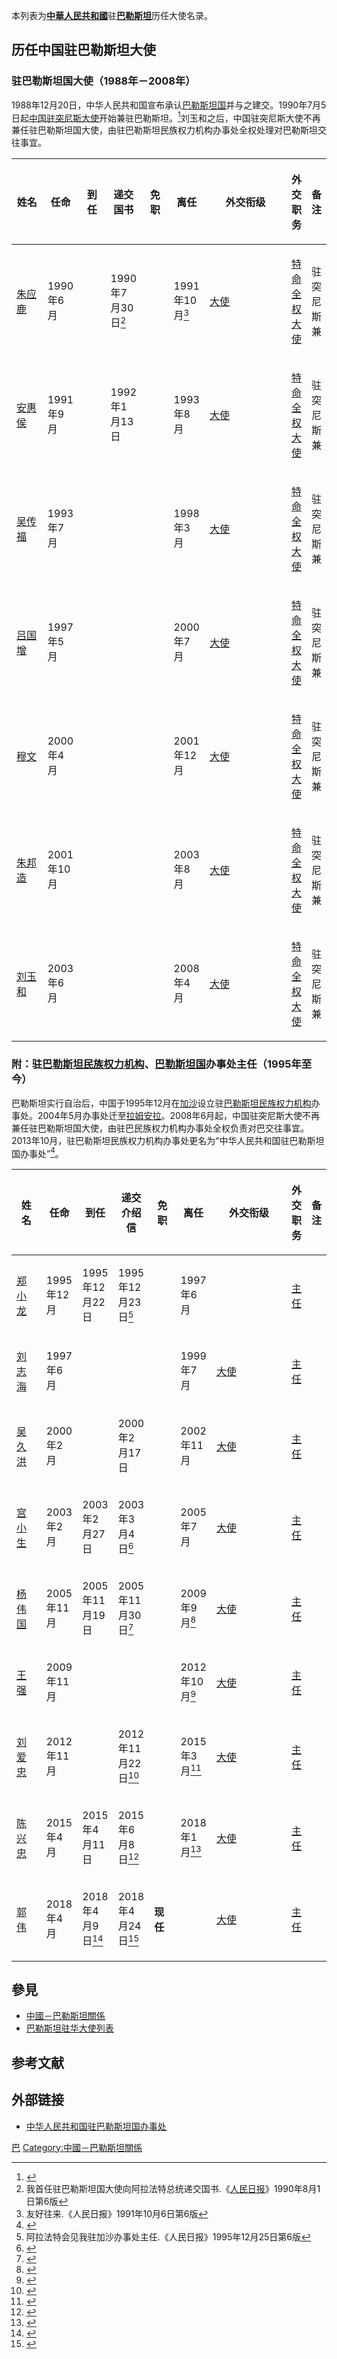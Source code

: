 本列表为'''[[中華人民共和國|中華人民共和國]]'''驻'''[[巴勒斯坦|巴勒斯坦]]'''历任大使名录。

== 历任中国驻巴勒斯坦大使 ==
=== {{PRC}}驻巴勒斯坦国大使（1988年－2008年） ===
1988年12月20日，中华人民共和国宣布承认[[巴勒斯坦国|巴勒斯坦国]]并与之建交。1990年7月5日起[[中国驻突尼斯大使列表|中国驻突尼斯大使]]开始兼驻巴勒斯坦。<ref name="mfa">{{cite web|url=http://www.mfa.gov.cn/chn/pds/ziliao/wjrw/2167/2169/t9174.htm|title=驻巴勒斯坦国历任大使|publisher=中华人民共和国外交部}}</ref>刘玉和之后，中国驻突尼斯大使不再兼任驻巴勒斯坦国大使，由驻巴勒斯坦民族权力机构办事处全权处理对巴勒斯坦交往事宜。
{| class="wikitable"
|-
! width=12% |姓名
! width=10% |任命
! width=10% |到任
! width=10% |递交国书
! width=10% |免职
! width=10% |离任
! width=8% |外交衔级
! width=10% |外交职务
! width=13% colspan="2" |备注
|-
| [[朱应鹿|朱应鹿]]
| 1990年6月
|
| 1990年7月30日<ref>我首任驻巴勒斯坦国大使向阿拉法特总统递交国书.《[[人民日报|人民日报]]》1990年8月1日第6版</ref>
|
| 1991年10月<ref>友好往来.《人民日报》1991年10月6日第6版</ref>
| [[大使|大使]]
| [[特命全权大使|特命全权大使]]
| 驻突尼斯兼
|-
| [[安惠侯|安惠侯]]
| 1991年9月
|
| 1992年1月13日
|
| 1993年8月
| [[大使|大使]]
| [[特命全权大使|特命全权大使]]
| 驻突尼斯兼
|-
| [[吴传福|吴传福]]
| 1993年7月
|
|
|
| 1998年3月
| [[大使|大使]]
| [[特命全权大使|特命全权大使]]
| 驻突尼斯兼
|-
| [[吕国增|吕国增]]
| 1997年5月
|
|
|
| 2000年7月
| [[大使|大使]]
| [[特命全权大使|特命全权大使]]
| 驻突尼斯兼
|-
| [[穆文|穆文]]
| 2000年4月
|
|
|
| 2001年12月
| [[大使|大使]]
| [[特命全权大使|特命全权大使]]
| 驻突尼斯兼
|-
| [[朱邦造|朱邦造]]
| 2001年10月
|
|
|
| 2003年8月
| [[大使|大使]]
| [[特命全权大使|特命全权大使]]
| 驻突尼斯兼
|-
| [[刘玉和|刘玉和]]
| 2003年6月
|
|
|
| 2008年4月
| [[大使|大使]]
| [[特命全权大使|特命全权大使]]
| 驻突尼斯兼
|}

=== 附：{{PRC}}驻[[巴勒斯坦民族权力机构|巴勒斯坦民族权力机构]]、[[巴勒斯坦国|巴勒斯坦国]]办事处主任（1995年至今） ===
巴勒斯坦实行自治后，中国于1995年12月在[[加沙|加沙]]设立驻[[巴勒斯坦民族权力机构|巴勒斯坦民族权力机构]]办事处。2004年5月办事处迁至[[拉姆安拉|拉姆安拉]]。2008年6月起，中国驻突尼斯大使不再兼任驻巴勒斯坦国大使，由驻巴民族权力机构办事处全权负责对巴交往事宜。2013年10月，驻巴勒斯坦民族权力机构办事处更名为“中华人民共和国驻巴勒斯坦国办事处”<ref>{{Cite web |url=http://www.pschinaoffice.org/chn/zbgx/ |title=中国同巴勒斯坦的关系 |accessdate=2018-09-08 |archive-date=2018-09-09 |archive-url=https://web.archive.org/web/20180909035424/http://www.pschinaoffice.org/chn/zbgx/ |dead-url=no }}</ref>。
{| class="wikitable"
|-
! width=12% |姓名
! width=10% |任命
! width=10% |到任
! width=10% |递交介绍信
! width=10% |免职
! width=10% |离任
! width=8% |外交衔级
! width=10% |外交职务
! width=13% colspan="2" |备注
|-
| [[郑小龙|郑小龙]]
| 1995年12月
| 1995年12月22日
| 1995年12月23日<ref>阿拉法特会见我驻加沙办事处主任.《人民日报》1995年12月25日第6版</ref>
|
| 1997年6月
|
| [[主任|主任]]
|
|-
| [[刘志海|刘志海]]
| 1997年6月
|
|
|
| 1999年7月
| [[大使|大使]]
| [[主任|主任]]
|
|-
| [[吴久洪|吴久洪]]
| 2000年2月
|
| 2000年2月17日
|
| 2002年11月
| [[大使|大使]]
| [[主任|主任]]
|
|-
| [[宫小生|宫小生]]
| 2003年2月
| 2003年2月27日
| 2003年3月4日<ref>{{Cite web |url=http://news.sina.com.cn/w/2003-03-05/023464404s.shtml |title=中国新任驻巴办事处主任向阿拉法特递交介绍信 |access-date=2018-12-18 |archive-date=2018-12-19 |archive-url=https://web.archive.org/web/20181219090831/http://news.sina.com.cn/w/2003-03-05/023464404s.shtml }}</ref>
|
| 2005年7月
| [[大使|大使]]
| [[主任|主任]]
|
|-
| [[杨伟国|杨伟国]]
| 2005年11月
| 2005年11月19日
| 2005年11月30日<ref>{{Cite web |url=https://www.mfa.gov.cn/web/gjhdq_676201/gj_676203/yz_676205/1206_676332/1206x2_676352/200511/t20051130_9289434.shtml |title=驻巴勒斯坦办事处主任杨伟国向阿巴斯主席递交介绍书 |access-date=2022-04-28 |archive-date=2022-04-28 |archive-url=https://web.archive.org/web/20220428214441/https://www.mfa.gov.cn/web/gjhdq_676201/gj_676203/yz_676205/1206_676332/1206x2_676352/200511/t20051130_9289434.shtml }}</ref>
|
| 2009年9月<ref>{{Cite web |url=https://www.fmprc.gov.cn/web/gjhdq_676201/gj_676203/yz_676205/1206_676332/1206x2_676352/t608023.shtml |title=驻巴勒斯坦办事处主任杨伟国举行六十周年国庆暨告别招待会 |accessdate=2018-12-18 |archive-date=2019-05-11 |archive-url=https://web.archive.org/web/20190511214209/https://www.fmprc.gov.cn/web/gjhdq_676201/gj_676203/yz_676205/1206_676332/1206x2_676352/t608023.shtml |dead-url=no }}</ref>
| [[大使|大使]]
| [[主任|主任]]
|
|-
| [[王强_(外交官)|王强]]
| 2009年11月
|
|
|
| 2012年10月<ref>{{Cite web |url=https://www.mfa.gov.cn/web/gjhdq_676201/gj_676203/yz_676205/1206_676332/1206x2_676352/201210/t20121026_9289524.shtml |title=巴勒斯坦-中国友好协会为我驻巴办主任王强践行 |access-date=2022-04-28 |archive-date=2022-04-28 |archive-url=https://web.archive.org/web/20220428214441/https://www.mfa.gov.cn/web/gjhdq_676201/gj_676203/yz_676205/1206_676332/1206x2_676352/201210/t20121026_9289524.shtml }}</ref>
| [[大使|大使]]
| [[主任|主任]]
|
|-
| [[刘爱忠|刘爱忠]]
| 2012年11月
|
| 2012年11月22日<ref>{{Cite web|title=阿巴斯赞赏中国支持巴勒斯坦“入联”|url=https://www.chinanews.com.cn/gj/2012/11-23/4352869.shtml|date=2012-11-23|accessdate=2022-04-29|work=[[中国新闻网|中国新闻网]]|archive-date=2022-04-28|archive-url=https://web.archive.org/web/20220428214440/https://www.chinanews.com.cn/gj/2012/11-23/4352869.shtml}}</ref>
|
| 2015年3月<ref>{{Cite web |url=https://www.mfa.gov.cn/web/gjhdq_676201/gj_676203/yz_676205/1206_676332/1206x2_676352/201503/t20150302_9289527.shtml |title=中国驻巴勒斯坦国办事处主任刘爱忠辞行拜会巴勒斯坦总统阿巴斯 |access-date=2022-04-28 |archive-date=2022-04-28 |archive-url=https://web.archive.org/web/20220428214440/https://www.mfa.gov.cn/web/gjhdq_676201/gj_676203/yz_676205/1206_676332/1206x2_676352/201503/t20150302_9289527.shtml }}</ref>
| [[大使|大使]]
| [[主任|主任]]
|
|-
| [[陈兴忠|陈兴忠]]
| 2015年4月
| 2015年4月11日
| 2015年6月8日<ref>{{Cite web |url=http://www.pschinaoffice.org/chn/zxxx/t1551134.htm |title=新任驻巴勒斯坦办事处主任陈兴忠向阿巴斯总统递交介绍信 |accessdate=2018-09-08 |archive-date=2018-09-09 |archive-url=https://web.archive.org/web/20180909035411/http://www.pschinaoffice.org/chn/zxxx/t1551134.htm |dead-url=no }}</ref>
|
| 2018年1月<ref>{{Cite web |url=http://www.pschinaoffice.org/chn/zxxx/t1551147.htm |title=驻巴勒斯坦办事处主任陈兴忠辞行拜会阿巴斯总统 |accessdate=2018-12-18 |archive-date=2018-12-19 |archive-url=https://web.archive.org/web/20181219044344/http://www.pschinaoffice.org/chn/zxxx/t1551147.htm |dead-url=no }}</ref>
| [[大使|大使]]
| [[主任|主任]]
|
|-
| [[郭伟_(1971年)|郭伟]]
| 2018年4月
| 2018年4月9日<ref>{{Cite web |url=http://www.pschinaoffice.org/chn/zxxx/t1551868.htm |title=新任驻巴勒斯坦办事处主任递交介绍信副本 |accessdate=2018-12-18 |archive-date=2018-12-19 |archive-url=https://web.archive.org/web/20181219134233/http://www.pschinaoffice.org/chn/zxxx/t1551868.htm |dead-url=no }}</ref>
| 2018年4月24日<ref>{{Cite web |url=http://www.pschinaoffice.org/chn/zxxx/t1553984.htm |title=驻巴勒斯坦办事处主任郭伟向阿巴斯总统递交介绍信 |accessdate=2018-09-08 |archive-date=2018-09-09 |archive-url=https://web.archive.org/web/20180909035358/http://www.pschinaoffice.org/chn/zxxx/t1553984.htm |dead-url=no }}</ref>
| '''现任'''
|
| [[大使|大使]]
| [[主任|主任]]
|
|}

== 參見 ==
* [[中國－巴勒斯坦關係|中國－巴勒斯坦關係]]
* [[巴勒斯坦驻华大使列表|巴勒斯坦驻华大使列表]]

== 参考文献 ==
{{Reflist|2}}

== 外部链接 ==
* [http://ps.china-office.gov.cn/chn/ 中华人民共和国驻巴勒斯坦国办事处]{{zh-hans icon}}{{en icon}}

{{中国驻外大使|共和國}}

[[Category:中国驻外大使列表|巴]]
[[Category:中國－巴勒斯坦關係|Category:中國－巴勒斯坦關係]]